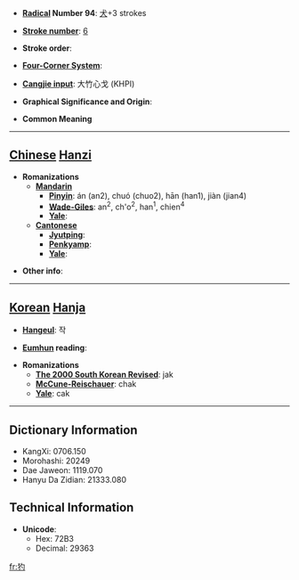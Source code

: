* '''[[Wiktionary:Chinese radical index| Radical]] Number 94''': [[Wiktionary:Chinese radical index 犬|犬]]+3 strokes

* '''[[Wiktionary:Chinese total strokes index|Stroke number]]''': [[Wiktionary:Chinese total strokes index 6|6]]

* '''Stroke order''': 

* '''[[Wiktionary:Chinese four corner index|Four-Corner System]]''': 

* '''[[Wiktionary:Chinese Cangjie index|Cangjie input]]''': 大竹心戈 (KHPI)

* '''Graphical Significance and Origin''': 

* '''Common Meaning'''

----

== [[Chinese]] [[Hanzi]] ==

* '''Romanizations'''
** '''[[Mandarin]]'''
*** '''[[Pinyin]]''': án (an2), chuó (chuo2), hān (han1), jiàn (jian4)
*** '''[[Wade-Giles]]''': an<sup>2</sup>, ch'o<sup>2</sup>, han<sup>1</sup>, chien<sup>4</sup>
*** '''[[Yale]]''': 
** '''[[Cantonese]]'''
*** '''[[Jyutping]]''':
*** '''[[Penkyamp]]''': 
*** '''[[Yale]]''': 

* '''Other info''': 

----

== [[Korean]] [[Hanja]] ==

* '''[[Hangeul]]''': 작

* '''[[Eumhun]] reading''': 

* '''Romanizations'''
** '''[[The 2000 South Korean Revised Romanization|The 2000 South Korean Revised]]''': jak
** '''[[McCune-Reischauer]]''': chak
** '''[[Yale]]''': cak

----

== Dictionary Information ==

* KangXi: 0706.150
* Morohashi: 20249
* Dae Jaweon: 1119.070
* Hanyu Da Zidian: 21333.080

== Technical Information ==

* '''Unicode''':
** Hex: 72B3
** Decimal: 29363

[[fr:犳]]